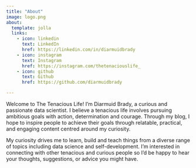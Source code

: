 ```yaml
---
title: "About"
image: logo.png
about:
  template: jolla
  links:
    - icon: linkedin
      text: LinkedIn
      href: https://linkedin.com/in/diarmuidbrady
    - icon: instagram
      text: Instagram
      href: https://instagram.com/thetenaciouslife_
    - icon: github
      text: Github
      href: https://github.com/diarmuidbrady

---
```


Welcome to The Tenacious Life! I'm Diarmuid Brady, a curious and passionate data scientist. I believe a tenacious life involves pursuing ambitious goals with action, determination and courage. Through my blog, I hope to inspire people to achieve their goals through relatable, practical, and engaging content centred around my curiosity.


My curiosity drives me to learn, build and teach things from a diverse range of topics including data science and self-development. I'm interested in connecting with other tenacious and curious people so I'd be happy to hear your thoughts, suggestions, or advice you might have.